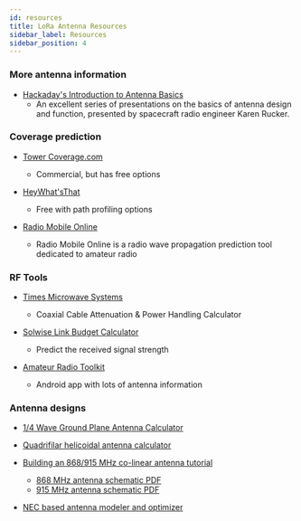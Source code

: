 ```yaml
---
id: resources
title: LoRa Antenna Resources
sidebar_label: Resources
sidebar_position: 4
---
```


### More antenna information

- [Hackaday's Introduction to Antenna Basics](https://www.youtube.com/playlist?list=PL_tws4AXg7authztKFg5ZN5qWGtq3N_nI)
  - An excellent series of presentations on the basics of antenna design and function, presented by spacecraft radio engineer Karen Rucker.

### Coverage prediction

- [Tower Coverage.com](https://www.towercoverage.com)

  - Commercial, but has free options

- [HeyWhat'sThat](http://www.heywhatsthat.com)

  - Free with path profiling options

- [Radio Mobile Online](https://www.ve2dbe.com/rmonline_s.asp)
  - Radio Mobile Online is a radio wave propagation prediction tool dedicated to amateur radio

### RF Tools

- [Times Microwave Systems](https://www.timesmicrowave.com/calculator/?Product=RG-6&RunLength=10&Frequency=868)

  - Coaxial Cable Attenuation & Power Handling Calculator

- [Solwise Link Budget Calculator](https://www.solwise.co.uk/link-budget.htm)

  - Predict the received signal strength

- [Amateur Radio Toolkit](https://play.google.com/store/apps/details?id=com.daveyhollenberg.amateurradiotoolkit)
  - Android app with lots of antenna information

### Antenna designs

- [1/4 Wave Ground Plane Antenna Calculator](https://m0ukd.com/calculators/quarter-wave-ground-plane-antenna-calculator)

- [Quadrifilar helicoidal antenna calculator](https://jcoppens.com/ant/qfh/calc.en.php)

- [Building an 868/915 MHz co-linear antenna tutorial](https://www.youtube.com/watch?v=1_1LxuOngHs)

  - [868 MHz antenna schematic PDF](https://github.com/IRNAS/ttn-irnas-gw/blob/master/Collinear868MHzLoRaantenna.PDF)
  - [915 MHz antenna schematic PDF](https://github.com/IRNAS/ttn-irnas-gw/blob/master/CollinearLoRaantenna915MHzIRNAS.PDF)

- [NEC based antenna modeler and optimizer](https://www.qsl.net/4nec2)
